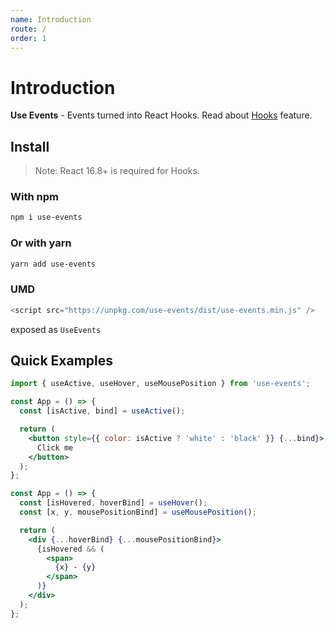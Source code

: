 ```yaml
---
name: Introduction
route: /
order: 1
---
```


# Introduction

**Use Events** - Events turned into React Hooks.
Read about [Hooks](https://reactjs.org/docs/hooks-intro.html) feature.

## Install

> Note: React 16.8+ is required for Hooks.

### With npm

```sh
npm i use-events
```

### Or with yarn

```sh
yarn add use-events
```

### UMD

```js
<script src="https://unpkg.com/use-events/dist/use-events.min.js" />
```

exposed as `UseEvents`

## Quick Examples

```jsx
import { useActive, useHover, useMousePosition } from 'use-events';
```

```jsx
const App = () => {
  const [isActive, bind] = useActive();

  return (
    <button style={{ color: isActive ? 'white' : 'black' }} {...bind}>
      Click me
    </button>
  );
};
```

```jsx
const App = () => {
  const [isHovered, hoverBind] = useHover();
  const [x, y, mousePositionBind] = useMousePosition();

  return (
    <div {...hoverBind} {...mousePositionBind}>
      {isHovered && (
        <span>
          {x} - {y}
        </span>
      )}
    </div>
  );
};
```
